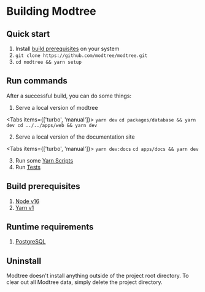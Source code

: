 
# Building Modtree

## Quick start

1. Install [build prerequisites](#build-prerequisites) on your system
2. `git clone https://github.com/modtree/modtree.git`
3. `cd modtree && yarn setup`

## Run commands

After a successful build, you can do some things:

1. Serve a local version of modtree

<Tabs items={['turbo', 'manual']}>
  <Tab>
    ```
    yarn dev
    ```
  </Tab>
  <Tab>
    ```
    cd packages/database && yarn dev cd ../../apps/web && yarn dev
    ```
  </Tab>
</Tabs>

2. Serve a local version of the documentation site

<Tabs items={['turbo', 'manual']}>
  <Tab>
    ```
    yarn dev:docs
    ```
  </Tab>
  <Tab>
    ```
    cd apps/docs && yarn dev
    ```
  </Tab>
</Tabs>

3. Run some [Yarn Scripts](/docs/developer-guide/yarn-scripts)
4. Run [Tests](/docs/developer-guide/tests)

## Build prerequisites

1. [Node v16][node]
2. [Yarn v1][yarn]

## Runtime requirements

1. [PostgreSQL][postgres]

## Uninstall

Modtree doesn't install anything outside of the project root
directory. To clear out all Modtree data, simply delete the project
directory.

[node]: https://nodejs.org
[yarn]: https://classic.yarnpkg.com/lang/en/docs/install/
[postgres]: https://www.postgresql.org/
